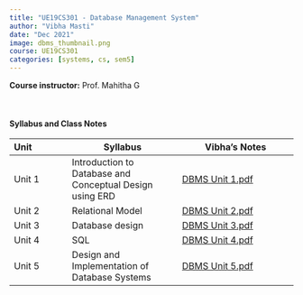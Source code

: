 ```yaml
---
title: "UE19CS301 - Database Management System"
author: "Vibha Masti"
date: "Dec 2021"
image: dbms_thumbnail.png
course: UE19CS301
categories: [systems, cs, sem5]
---
```


**Course instructor:** Prof. Mahitha G

<br>


#### Syllabus and Class Notes

| Unit              | Syllabus                         |       Vibha's Notes                |
| :---------------- | -------------------------------- | ---------------------------------- |
| Unit 1            |  Introduction to Database and Conceptual Design using ERD  | [DBMS Unit 1.pdf](DBMS%20Unit%201.pdf) |
| Unit 2            | Relational Model | [DBMS Unit 2.pdf](DBMS%20Unit%202.pdf) |
| Unit 3            | Database design  | [DBMS Unit 3.pdf](DBMS%20Unit%203.pdf) |
| Unit 4            | SQL | [DBMS Unit 4.pdf](DBMS%20Unit%204.pdf) |
| Unit 5            | Design and Implementation of Database Systems | [DBMS Unit 5.pdf](DBMS%20Unit%205.pdf) |


<br>


<!-- #### Textbooks: 

-  **T1**: "Learning PHP, MySQL & JavaScript", Robin Nixon. May 2018, 5th edition, O'Reilly Media, Inc.
-  **T2**: "Pro MERN Stack: Full Stack Web App Development with Mongo, Express, React, and Node", by Vasan Subramanian. March 2017, Apress

<br>

#### Reference Books:

- **R1**: "Beginning Node.js, Express & MongoDB Development", Greg Lim, July 2019
- **R2**: "Learning React, Functional Web Development with React and Redux", Alex Banks and Eve Porcello, May 2017, O'Reilly Media, Inc.

<br> -->
